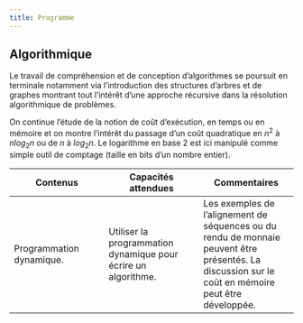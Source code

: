 ---
title: Programme
---

## Algorithmique

Le travail de compréhension et de conception d’algorithmes se poursuit en terminale notamment via l’introduction des structures d’arbres et de graphes montrant tout l’intérêt d’une approche récursive dans la résolution algorithmique de problèmes.

On continue l’étude de la notion de coût d’exécution, en temps ou en mémoire et on montre l’intérêt du passage d’un coût quadratique en $n^2$ à $n log_2 n$ ou de $n$ à $log_2 n$. Le logarithme en base 2 est ici manipulé comme simple outil de comptage (taille en bits d’un nombre entier).

|Contenus| Capacités attendues| Commentaires|
|-----|-----|-----|
|Programmation dynamique.|Utiliser la programmation dynamique pour écrire un algorithme.|Les exemples de l’alignement de séquences ou du rendu de monnaie peuvent être présentés. La discussion sur le coût en mémoire peut être développée.|
